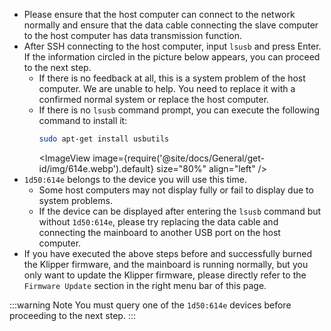 * Please ensure that the host computer can connect to the network normally and ensure that the data cable connecting the slave computer to the host computer has data transmission function.
* After SSH connecting to the host computer, input `lsusb` and press Enter. If the information circled in the picture below appears, you can proceed to the next step.
    * If there is no feedback at all, this is a system problem of the host computer. We are unable to help. You need to replace it with a confirmed normal system or replace the host computer.
    * If there is no `lsusb` command prompt, you can execute the following command to install it:
        ```bash
        sudo apt-get install usbutils
        ```
        <ImageView image={require('@site/docs/General/get-id/img/614e.webp').default} size="80%" align="left" />
* `1d50:614e` belongs to the device you will use this time.
    * Some host computers may not display fully or fail to display due to system problems.
    * If the device can be displayed after entering the `lsusb` command but without `1d50:614e`, please try replacing the data cable and connecting the mainboard to another USB port on the host computer.
* If you have executed the above steps before and successfully burned the Klipper firmware, and the mainboard is running normally, but you only want to update the Klipper firmware, please directly refer to the `Firmware Update` section in the right menu bar of this page.

:::warning Note
   You must query one of the `1d50:614e` devices before proceeding to the next step.
:::

